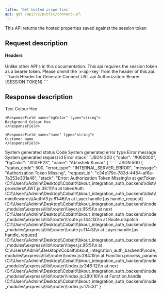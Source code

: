 ```yaml
---
title: 'Get hosted properties'
api: get /api/v2/public/connect-url
---
```

This API returns the hosted properties saved against the session token

## Request description
#### Headers
<ParamField header="Authorization" type="string">
Unlike other API's in this documentation. This api requires the session token as a bearer token. Please ommit the `x-api-key` from the header of this api.
  ```bash Header for Generate Connect URL api
  Authorization:  Bearer {SESSION TOKEN}
  ```
</ParamField>

## Response description

<Tabs>
  <Tab title="200">
    <ResponseField name="color" type="string">
    Text Colour Hex
    </ResponseField>

    <ResponseField name="bgColor" type="string">
    Background Colour Hex
    </ResponseField>

    <ResponseField name="name" type="string">
    Customer name
    </ResponseField>
  </Tab>
  <Tab title="500">
    <ResponseField name="status_code" type="integer">
    System generated status Code
    </ResponseField>
    <ResponseField name="error_type" type="string">
    System generated error type
    </ResponseField>
    <ResponseField name="message" type="string">
    Error message
    </ResponseField>
    <ResponseField name="request_id" type="string">
    System generated request id
    </ResponseField>
    <ResponseField name="stack" type="string">
    Error stack
    </ResponseField>
  </Tab>
</Tabs>

<ResponseExample>
```JSON 200
{
    "color": "#000000",
    "bgColor": "#00FF23",
    "name": "Abhishek Kumar"
}
```
```JSON 500
{
    "status_code": 500,
    "error_type": "INTERNAL_SERVER_ERROR",
    "message": "Authorization Token Missing",
    "request_id": "c34e179c-783d-4464-af6a-7a353e301a46",
    "stack": "Error: Authorization Token Missing\n    at getToken (C:\\Users\\Admin\\Desktop\\Cobalt\\bkout_integration_auth_backend\\dist\\providers\\JWT.js:38:11)\n    at tokenAuth (C:\\Users\\Admin\\Desktop\\Cobalt\\bkout_integration_auth_backend\\dist\\middlewares\\AuthV3.js:61:46)\n    at Layer.handle [as handle_request] (C:\\Users\\Admin\\Desktop\\Cobalt\\bkout_integration_auth_backend\\node_modules\\express\\lib\\router\\layer.js:95:5)\n    at next (C:\\Users\\Admin\\Desktop\\Cobalt\\bkout_integration_auth_backend\\node_modules\\express\\lib\\router\\route.js:144:13)\n    at Route.dispatch (C:\\Users\\Admin\\Desktop\\Cobalt\\bkout_integration_auth_backend\\node_modules\\express\\lib\\router\\route.js:114:3)\n    at Layer.handle [as handle_request] (C:\\Users\\Admin\\Desktop\\Cobalt\\bkout_integration_auth_backend\\node_modules\\express\\lib\\router\\layer.js:95:5)\n    at C:\\Users\\Admin\\Desktop\\Cobalt\\bkout_integration_auth_backend\\node_modules\\express\\lib\\router\\index.js:284:15\n    at Function.process_params (C:\\Users\\Admin\\Desktop\\Cobalt\\bkout_integration_auth_backend\\node_modules\\express\\lib\\router\\index.js:346:12)\n    at next (C:\\Users\\Admin\\Desktop\\Cobalt\\bkout_integration_auth_backend\\node_modules\\express\\lib\\router\\index.js:280:10)\n    at Function.handle (C:\\Users\\Admin\\Desktop\\Cobalt\\bkout_integration_auth_backend\\node_modules\\express\\lib\\router\\index.js:175:3)"
}
```
</ ResponseExample>